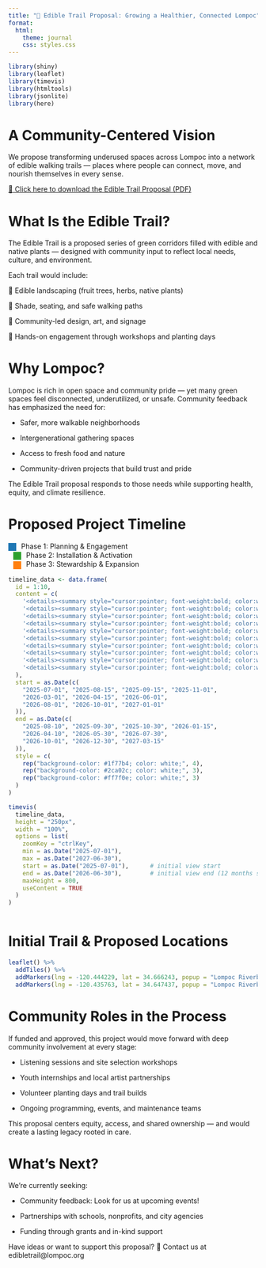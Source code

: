 ```yaml
---
title: "🌿 Edible Trail Proposal: Growing a Healthier, Connected Lompoc"
format: 
  html:
    theme: journal
    css: styles.css  
---
```



```r

library(shiny)
library(leaflet)
library(timevis)
library(htmltools)
library(jsonlite)
library(here)

```


# A Community-Centered Vision
::: {.card .p-4 .mb-4}
We propose transforming underused spaces across Lompoc into a network of edible walking trails — places where people can connect, move, and nourish themselves in every sense.

[📄 Click here to download the Edible Trail Proposal (PDF)](edible-trail-proposal.pdf)

:::

# What Is the Edible Trail?

::: {.card .p-4 .mb-4}
The Edible Trail is a proposed series of green corridors filled with edible and native plants — designed with community input to reflect local needs, culture, and environment.

Each trail would include:

🍊 Edible landscaping (fruit trees, herbs, native plants)

🌳 Shade, seating, and safe walking paths

🎨 Community-led design, art, and signage

🤝 Hands-on engagement through workshops and planting days
:::


# Why Lompoc?


::: {.card .p-4 .mb-4}
Lompoc is rich in open space and community pride — yet many green spaces feel disconnected, underutilized, or unsafe. Community feedback has emphasized the need for:

- Safer, more walkable neighborhoods

- Intergenerational gathering spaces

- Access to fresh food and nature

- Community-driven projects that build trust and pride

The Edible Trail proposal responds to those needs while supporting health, equity, and climate resilience.
:::


# Proposed Project Timeline


::: {.card .p-3 .mb-2}
<span style="display:inline-block; width:16px; height:16px; background:#1f77b4; margin-right:6px; vertical-align:middle;"></span> Phase 1: Planning & Engagement  
<span style="display:inline-block; width:16px; height:16px; background:#2ca02c; margin-right:6px; vertical-align:middle; margin-left:10px;"></span> Phase 2: Installation & Activation  
<span style="display:inline-block; width:16px; height:16px; background:#ff7f0e; margin-right:6px; vertical-align:middle; margin-left:10px;"></span> Phase 3: Stewardship & Expansion  
:::

```r

timeline_data <- data.frame(
  id = 1:10,
  content = c(
    '<details><summary style="cursor:pointer; font-weight:bold; color:white;">📝 Community Introduction & Feedback</summary><p style="margin-top:5px;">Gather feedback from residents and host listening sessions to shape project goals.</p></details>',
    '<details><summary style="cursor:pointer; font-weight:bold; color:white;">👥 Advisory Committee & Partnerships</summary><p style="margin-top:5px;">Form committee and identify key community and institutional partners.</p></details>',
    '<details><summary style="cursor:pointer; font-weight:bold; color:white;">📍 Site Identification & Design Workshops</summary><p style="margin-top:5px;">Hold workshops to select and design trail locations.</p></details>',
    '<details><summary style="cursor:pointer; font-weight:bold; color:white;">💰 Fundraising & Resource Gathering</summary><p style="margin-top:5px;">Secure funding and gather materials for trail implementation.</p></details>',
    '<details><summary style="cursor:pointer; font-weight:bold; color:white;">📐 Final Design & Site Prep</summary><p style="margin-top:5px;">Complete detailed designs and prepare sites for construction.</p></details>',
    '<details><summary style="cursor:pointer; font-weight:bold; color:white;">🌱 Community Planting & Trail Build-Out</summary><p style="margin-top:5px;">Plant native and edible species and build trail infrastructure.</p></details>',
    '<details><summary style="cursor:pointer; font-weight:bold; color:white;">🎉 Programming & Community Events</summary><p style="margin-top:5px;">Organize events to promote trail use and community engagement.</p></details>',
    '<details><summary style="cursor:pointer; font-weight:bold; color:white;">🧤 Volunteer Stewardship & Maintenance</summary><p style="margin-top:5px;">Recruit and train volunteers for ongoing trail stewardship.</p></details>',
    '<details><summary style="cursor:pointer; font-weight:bold; color:white;">📊 Monitoring & Feedback Loops</summary><p style="margin-top:5px;">Track trail use, collect feedback, and make improvements.</p></details>',
    '<details><summary style="cursor:pointer; font-weight:bold; color:white;">🚀 Expansion & Policy Integration</summary><p style="margin-top:5px;">Plan future trail expansions and integrate with local policies.</p></details>'
  ),
  start = as.Date(c(
    "2025-07-01", "2025-08-15", "2025-09-15", "2025-11-01",
    "2026-03-01", "2026-04-15", "2026-06-01",
    "2026-08-01", "2026-10-01", "2027-01-01"
  )),
  end = as.Date(c(
    "2025-08-10", "2025-09-30", "2025-10-30", "2026-01-15",
    "2026-04-10", "2026-05-30", "2026-07-30",
    "2026-10-01", "2026-12-30", "2027-03-15"
  )),
  style = c(
    rep("background-color: #1f77b4; color: white;", 4),
    rep("background-color: #2ca02c; color: white;", 3),
    rep("background-color: #ff7f0e; color: white;", 3)
  )
)

timevis(
  timeline_data,
  height = "250px",
  width = "100%",
  options = list(
    zoomKey = "ctrlKey",
    min = as.Date("2025-07-01"),
    max = as.Date("2027-06-30"),
    start = as.Date("2025-07-01"),      # initial view start
    end = as.Date("2026-06-30"),        # initial view end (12 months shown first)
    maxHeight = 800,
    useContent = TRUE
  )
)



```


# Initial Trail & Proposed Locations


::: {.card}

```r


leaflet() %>%
  addTiles() %>%
  addMarkers(lng = -120.444229, lat = 34.666243, popup = "Lompoc Riverbend Trail Start") %>%
  addMarkers(lng = -120.435763, lat = 34.647437, popup = "Lompoc Riverbend Trail End")

```
:::


# Community Roles in the Process


::: {.card .p-4 .mb-4}
If funded and approved, this project would move forward with deep community involvement at every stage:

- Listening sessions and site selection workshops

- Youth internships and local artist partnerships

- Volunteer planting days and trail builds

- Ongoing programming, events, and maintenance teams

This proposal centers equity, access, and shared ownership — and would create a lasting legacy rooted in care.
:::

# What’s Next?


::: {.card .p-4 .mb-4}
We're currently seeking:

- Community feedback: Look for us at upcoming events!

- Partnerships with schools, nonprofits, and city agencies

- Funding through grants and in-kind support

Have ideas or want to support this proposal?
📧 Contact us at edibletrail@lompoc.org
:::



